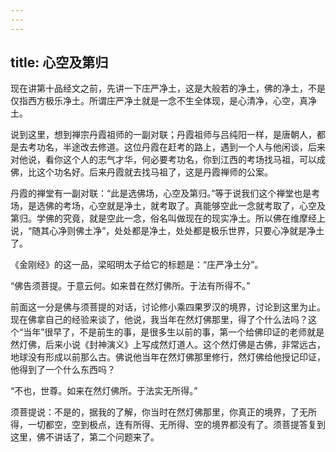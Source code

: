 ```yaml
---
---
---
```

title: 心空及第归
---




现在讲第十品经文之前，先讲一下庄严净土，这是大般若的净土，佛的净土，不是仅指西方极乐净土。所谓庄严净土就是一念不生全体现，是心清净，心空，真净土。

说到这里，想到禅宗丹霞祖师的一副对联；丹霞祖师与吕纯阳一样，是唐朝人，都是去考功名，半途改去修道。这位丹霞在赶考的路上，遇到一个人与他闲谈，后来对他说，看你这个人的志气才华，何必要考功名，你到江西的考场找马祖，可以成佛，比这个功名好。后来丹霞就去找马祖了，这是丹霞禅师的公案。

丹霞的禅堂有一副对联：“此是选佛场，心空及第归。”等于说我们这个禅堂也是考场，是选佛的考场，心空就是净土，就考取了。真能够空此一念就考取了，心空及第归。学佛的究竟，就是空此一念，俗名叫做现在的现实净土。所以佛在维摩经上说，“随其心净则佛土净”，处处都是净土，处处都是极乐世界，只要心净就是净土了。

《金刚经》的这一品，梁昭明太子给它的标题是：“庄严净土分”。

“佛告须菩提。于意云何。如来昔在然灯佛所。于法有所得不。”

前面这一分是佛与须菩提的对话，讨论修小乘四果罗汉的境界，讨论到这里为止。现在佛拿自己的经验来谈了，他说，我当年在然灯佛那里，得了个什么法吗？这个“当年”很早了，不是前生的事，是很多生以前的事，第一个给佛印证的老师就是然灯佛，后来小说《封神演义》上写成然灯道人。这个然灯佛是古佛，非常远古，地球没有形成以前那么古。佛说他当年在然灯佛那里修行，然灯佛给他授记印证，他得到了一个什么东西吗？

“不也，世尊。如来在然灯佛所。于法实无所得。”

须菩提说：不是的，据我的了解，你当时在然灯佛那里，你真正的境界，了无所得，一切都空，空到极点，连有所得、无所得、空的境界都没有了。须菩提答复到这里，佛不讲话了，第二个问题来了。